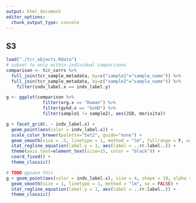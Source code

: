 ```yaml
---
output: html_document
editor_options: 
  chunk_output_type: console
---
```


## S3

```R
load("./tcr_objects.Rdata")
# subset to only within-individual comparisons
comparison <- tcr_corrs %>% 
  full_join(tcr_sample_metadata, by=c("sample1"="sample_name")) %>% 
  full_join(tcr_sample_metadata, by=c("sample2"="sample_name")) %>% 
    filter(indv_label.x == indv_label.y)

g <- ggplot(comparison %>% 
              filter(org.x == "Human") %>%
              filter(gvhd.x == "GvHD") %>% 
              filter(sample1 != sample2), aes(JSD, morisita))

g + facet_grid(. ~ indv_label.x) + 
  geom_point(aes(color = indv_label.x)) + 
  scale_color_brewer(palette="Set2", guide="none") +
  geom_smooth(size = .5, linetype = 1, method = "lm", fullrange = F, se = FALSE, color = "black") + 
  stat_regline_equation(label.y = 1, aes(label = ..rr.label..)) +
  theme(axis.text=element_text(size=15, color = "black")) + 
  coord_fixed() +
  theme_classic()

# TODO ggsave this
g + geom_point(aes(color = indv_label.x), size = 4, shape = 19, alpha = .5) + 
  geom_smooth(size = 1, linetype = 1, method = "lm", se = FALSE) + 
  stat_regline_equation(label.y = 1, aes(label = ..rr.label..)) +
  theme_classic()
```

